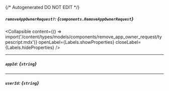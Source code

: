{/* Autogenerated DO NOT EDIT  */}

##### `removeAppOwnerRequest?`: *{`components.RemoveAppOwnerRequest`}*

<Collapsible content={() => import('/content/types/models/components/remove_app_owner_request/typescript.mdx')} openLabel={Labels.showProperties} closeLabel={Labels.hideProperties} />


---
##### `appId`: *{`string`}*

---
##### `userId`: *{`string`}*



